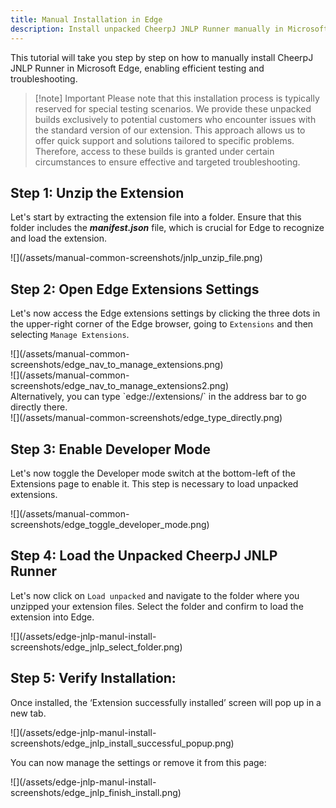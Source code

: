 ```yaml
---
title: Manual Installation in Edge
description: Install unpacked CheerpJ JNLP Runner manually in Microsoft Edge for specific troubleshooting needs
---
```


This tutorial will take you step by step on how to manually install CheerpJ JNLP Runner in Microsoft Edge, enabling efficient testing and troubleshooting.

> [!note] Important
> Please note that this installation process is typically reserved for special testing scenarios. We provide these unpacked builds exclusively to potential customers who encounter issues with the standard version of our extension. This approach allows us to offer quick support and solutions tailored to specific problems. Therefore, access to these builds is granted under certain circumstances to ensure effective and targeted troubleshooting.

## Step 1: Unzip the Extension

Let's start by extracting the extension file into a folder. Ensure that this folder includes the _**manifest.json**_ file, which is crucial for Edge to recognize and load the extension.

<div>![](/assets/manual-common-screenshots/jnlp_unzip_file.png)</div>

## Step 2: Open Edge Extensions Settings

Let's now access the Edge extensions settings by clicking the three dots in the upper-right corner of the Edge browser, going to `Extensions` and then selecting `Manage Extensions`.

<div>
	![](/assets/manual-common-screenshots/edge_nav_to_manage_extensions.png)
</div>
<div>
	![](/assets/manual-common-screenshots/edge_nav_to_manage_extensions2.png)
</div>
Alternatively, you can type `edge://extensions/` in the address bar to go
directly there.

<div>![](/assets/manual-common-screenshots/edge_type_directly.png)</div>

## Step 3: Enable Developer Mode

Let's now toggle the Developer mode switch at the bottom-left of the Extensions page to enable it. This step is necessary to load unpacked extensions.

<div>
	![](/assets/manual-common-screenshots/edge_toggle_developer_mode.png)
</div>

## Step 4: Load the Unpacked CheerpJ JNLP Runner

Let's now click on `Load unpacked` and navigate to the folder where you unzipped your extension files. Select the folder and confirm to load the extension into Edge.

<div>
	![](/assets/edge-jnlp-manul-install-screenshots/edge_jnlp_select_folder.png)
</div>

## Step 5: Verify Installation:

Once installed, the ‘Extension successfully installed’ screen will pop up in a new tab.

<div>
	![](/assets/edge-jnlp-manul-install-screenshots/edge_jnlp_install_successful_popup.png)
</div>

You can now manage the settings or remove it from this page:

<div>
	![](/assets/edge-jnlp-manul-install-screenshots/edge_jnlp_finish_install.png)
</div>
